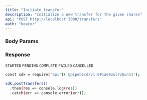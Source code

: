```yaml
---
title: "Initiate transfer"
description: "Initialize a new transfer for the given shares"
api: "POST http://localhost:3000/transfers"
auth: "bearer"
---
```


### Body Params

<ParamField body="shareIds" type="array of numbers"></ParamField>

### Response

<ResponseField name="content" type="array of objects">
<Expandable title="Toggle object">

<ResponseField name="id" type="number"></ResponseField>

<ResponseField name="shareId" type="number"></ResponseField>

<ResponseField name="createdAt" type="string"></ResponseField>

<ResponseField name="status" type="string">

`STARTED` `PENDING` `COMPLETE` `FAILED` `CANCELLED`

</ResponseField>

<ResponseField name="result" type="object">
<Expandable title="columns properties">

<ResponseField name="finalizedAt" type="string"></ResponseField>

<ResponseField name="obejctUrl" type="string"></ResponseField>

</Expandable>
</ResponseField>

</Expandable>
</ResponseField>

<RequestExample>

```bash Example Request
const sdk = require('api')('@pipebird/v1.0#1ae9zul7zbunn1');

sdk.postTransfers()
  .then(res => console.log(res))
  .catch(err => console.error(err));
```

</RequestExample>
